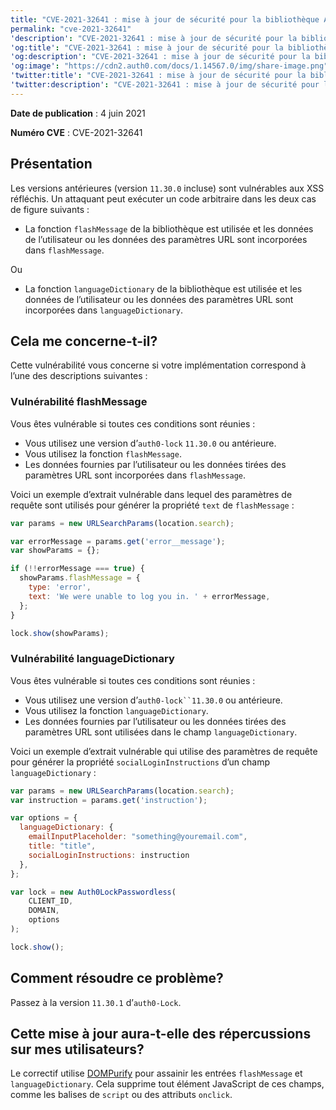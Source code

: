 ---
title: "CVE-2021-32641 : mise à jour de sécurité pour la bibliothèque Auth0 Lock"
permalink: "cve-2021-32641"
'description': "CVE-2021-32641 : mise à jour de sécurité pour la bibliothèque Auth0 Lock"
'og:title': "CVE-2021-32641 : mise à jour de sécurité pour la bibliothèque Auth0 Lock"
'og:description': "CVE-2021-32641 : mise à jour de sécurité pour la bibliothèque Auth0 Lock"
'og:image': "https://cdn2.auth0.com/docs/1.14567.0/img/share-image.png"
'twitter:title': "CVE-2021-32641 : mise à jour de sécurité pour la bibliothèque Auth0 Lock"
'twitter:description': "CVE-2021-32641 : mise à jour de sécurité pour la bibliothèque Auth0 Lock"
---

**Date de publication** : 4 juin 2021

**Numéro CVE** : CVE-2021-32641

## Présentation

Les versions antérieures (version `11.30.0` incluse) sont vulnérables aux XSS réfléchis. Un attaquant peut exécuter un code arbitraire dans les deux cas de figure suivants :

* La fonction `flashMessage` de la bibliothèque est utilisée et les données de l’utilisateur ou les données des paramètres URL sont incorporées dans `flashMessage`.

Ou

* La fonction `languageDictionary` de la bibliothèque est utilisée et les données de l’utilisateur ou les données des paramètres URL sont incorporées dans `languageDictionary`.

## Cela me concerne-t-il?

Cette vulnérabilité vous concerne si votre implémentation correspond à l’une des descriptions suivantes :

### Vulnérabilité flashMessage

Vous êtes vulnérable si toutes ces conditions sont réunies :

* Vous utilisez une version d’`auth0-lock` `11.30.0` ou antérieure.
* Vous utilisez la fonction `flashMessage`.
* Les données fournies par l’utilisateur ou les données tirées des paramètres URL sont incorporées dans `flashMessage`.

Voici un exemple d’extrait vulnérable dans lequel des paramètres de requête sont utilisés pour générer la propriété `text` de `flashMessage` :

```javascript lines
var params = new URLSearchParams(location.search);

var errorMessage = params.get('error__message');
var showParams = {};

if (!!errorMessage === true) {
  showParams.flashMessage = {
    type: 'error',
    text: 'We were unable to log you in. ' + errorMessage,
  };
}

lock.show(showParams);
```

### Vulnérabilité languageDictionary

Vous êtes vulnérable si toutes ces conditions sont réunies :

* Vous utilisez une version d’`auth0-lock``11.30.0` ou antérieure.
* Vous utilisez la fonction `languageDictionary`.
* Les données fournies par l’utilisateur ou les données tirées des paramètres URL sont utilisées dans le champ `languageDictionary`.

Voici un exemple d’extrait vulnérable qui utilise des paramètres de requête pour générer la propriété `socialLoginInstructions` d’un champ `languageDictionary` :

```javascript lines
var params = new URLSearchParams(location.search);
var instruction = params.get('instruction');

var options = {
  languageDictionary: {
    emailInputPlaceholder: "something@youremail.com",
    title: "title",
    socialLoginInstructions: instruction
  },
};

var lock = new Auth0LockPasswordless(
    CLIENT_ID,
    DOMAIN,
    options
);

lock.show();
```

## Comment résoudre ce problème?

Passez à la version `11.30.1` d’`auth0-Lock`.

## Cette mise à jour aura-t-elle des répercussions sur mes utilisateurs?

Le correctif utilise [DOMPurify](https://github.com/cure53/DOMPurify) pour assainir les entrées `flashMessage` et `languageDictionary`. Cela supprime tout élément JavaScript de ces champs, comme les balises de `script` ou des attributs `onclick`.